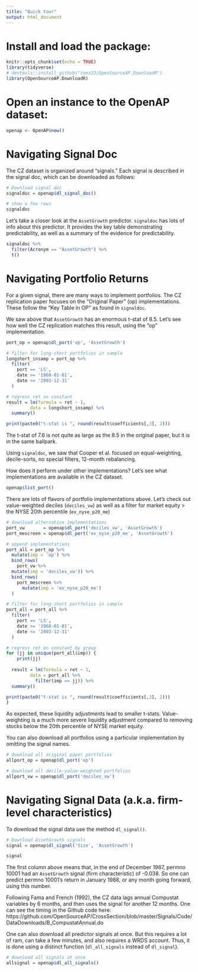 ```yaml
---
title: "Quick tour"
output: html_document
---
```


# Install and load the package:
```r
knitr::opts_chunk$set(echo = TRUE)
library(tidyverse)
# devtools::install_github("tomz23/OpenSourceAP.DownloadR")
library(OpenSourceAP.DownloadR)

```

# Open an instance to the OpenAP dataset:
```r
openap <- OpenAP$new()

```



# Navigating Signal Doc

The CZ dataset is organized around "signals." Each signal is described in the signal doc, which can be downloaded as follows:

```r
# Download signal doc
signaldoc = openap$dl_signal_doc()

# show a few rows
signaldoc
```

Let's take a closer look at the `AssetGrowth` predictor. `signaldoc` has lots of info about this predictor. It provides the key table demonstrating predictability, as well as a summary of the evidence for predictability.
```r
signaldoc %>% 
  filter(Acronym == "AssetGrowth") %>% 
  t()
```
# Navigating Portfolio Returns

For a given signal, there are many ways to implement portfolios. The CZ replication paper focuses on the "Original Paper" (op) implementations. These follow the "Key Table in OP" as found in `signaldoc`.

We saw above that `AssetGrowth` has an enormous t-stat of 8.5. Let's see how well the CZ replication matches this result, using the "op" implementation.

```r
port_op = openap$dl_port('op', 'AssetGrowth')

```
```r
# filter for long-short portfolios in sample
longshort_insamp = port_op %>% 
  filter(
    port == 'LS', 
    date >= '1968-01-01', 
    date <= '2003-12-31' 
  )

# regress ret on constant
result = lm(formula = ret ~ 1, 
         data = longshort_insamp) %>% 
  summary()

print(paste0("t-stat is ", round(result$coefficients[,3], 2)))
```

The t-stat of 7.6 is not quite as large as the 8.5 in the original paper, but it is in the same ballpark.

Using `signaldoc`, we saw that Cooper et al. focused on equal-weighting, decile-sorts, no special filters, 12-month rebalancing.

How does it perform under other implementations? Let's see what implementations are available in the CZ dataset.

```r
openap$list_port()
```

There are lots of flavors of portfolio implementations above. Let's check out value-weighted deciles (`deciles_vw`) as well as a filter for market equity > the NYSE 20th percentile (`ex_nyse_p20_me`)

```r
# download alternative implementations
port_vw       = openap$dl_port('deciles_vw', 'AssetGrowth')
port_mescreen = openap$dl_port('ex_nyse_p20_me', 'AssetGrowth')

```

```r
# append implementations
port_all = port_op %>% 
  mutate(imp = 'op') %>% 
  bind_rows(
    port_vw %>% 
  mutate(imp = 'deciles_vw')) %>%
  bind_rows(
    port_mescreen %>% 
      mutate(imp = 'ex_nyse_p20_me')
  )

# filter for long-short portfolios in sample
port_all = port_all %>% 
  filter(
    port == 'LS',  
    date >= '1968-01-01', 
    date <= '2003-12-31'
  )

# regress ret on constant by group
for (jj in unique(port_all$imp)) {
    print(jj)
  
  result = lm(formula = ret ~ 1, 
         data = port_all %>% 
           filter(imp == jj)) %>% 
  summary()

print(paste0("t-stat is ", round(result$coefficients[,3], 2)))
}
```

As expected, these liquidity adjustments lead to smaller t-stats. Value-weighting is a much more severe liquidity adjustment compared to removing stocks below the 20th percentile of NYSE market equity.

You can also download all portfolios using a particular implementation by omitting the signal names.

```r
# download all original paper portfolios
allport_op = openap$dl_port('op')

# download all decile-value-weighted portfolios
allport_vw = openap$dl_port('deciles_vw')
```

# Navigating Signal Data (a.k.a. firm-level characteristics)

To download the signal data use the method `dl_signal()`.

```r
# Download AssetGrowth signals
signal = openap$dl_signal('Size', 'AssetGrowth')

signal
```

The first column above means that, in the end of December 1987, permno 10001 had an `AssetGrowth` signal (firm characteristic) of -0.038. So one can predict permno 10001's return in January 1988, or any month going forward, using this number.

Following Fama and French (1992), the CZ data lags annual Compustat variables by 6 months, and then uses the signal for another 12 months. One can see the timing in the Github code here: https://github.com/OpenSourceAP/CrossSection/blob/master/Signals/Code/DataDownloads/B_CompustatAnnual.do

One can also download all predictor signals at once. But this requires a lot of ram, can take a few minutes, and also requires a WRDS account. Thus, it is done using a distinct function (`dl_all_signals` instead of `dl_signal`).

```r
# download all signals at once
allsignal = openap$dl_all_signals()
```


